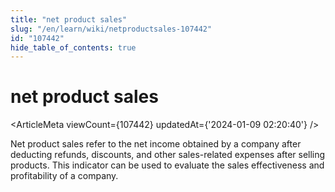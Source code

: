```yaml
---
title: "net product sales"
slug: "/en/learn/wiki/netproductsales-107442"
id: "107442"
hide_table_of_contents: true
---
```



<Breadcrumbs current="net product sales" />

# net product sales

<ArticleMeta viewCount={107442} updatedAt={'2024-01-09 02:20:40'} />
<div className='border-solid border-b border-t-0 my-4 border-[var(--ifm-color-gray-300)]' />

Net product sales refer to the net income obtained by a company after deducting refunds, discounts, and other sales-related expenses after selling products. This indicator can be used to evaluate the sales effectiveness and profitability of a company.
